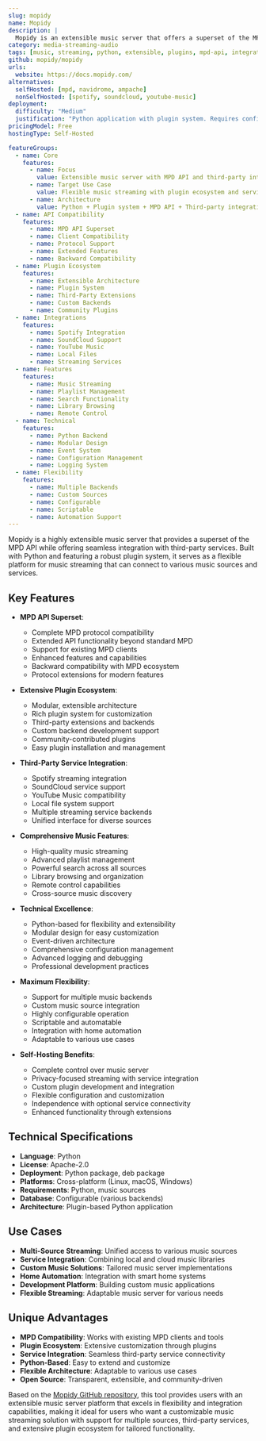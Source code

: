 ```yaml
---
slug: mopidy
name: Mopidy
description: |
  Mopidy is an extensible music server that offers a superset of the MPD API, as well as integration with 3rd party services like Spotify, SoundCloud etc. Built with Python, it provides a flexible platform for music streaming with extensive plugin support.
category: media-streaming-audio
tags: [music, streaming, python, extensible, plugins, mpd-api, integrations]
github: mopidy/mopidy
urls:
  website: https://docs.mopidy.com/
alternatives:
  selfHosted: [mpd, navidrome, ampache]
  nonSelfHosted: [spotify, soundcloud, youtube-music]
deployment:
  difficulty: "Medium"
  justification: "Python application with plugin system. Requires configuration for various music sources and third-party service integrations."
pricingModel: Free
hostingType: Self-Hosted

featureGroups:
  - name: Core
    features:
      - name: Focus
        value: Extensible music server with MPD API and third-party integrations
      - name: Target Use Case
        value: Flexible music streaming with plugin ecosystem and service integration
      - name: Architecture
        value: Python + Plugin system + MPD API + Third-party integrations + Extensible
  - name: API Compatibility
    features:
      - name: MPD API Superset
      - name: Client Compatibility
      - name: Protocol Support
      - name: Extended Features
      - name: Backward Compatibility
  - name: Plugin Ecosystem
    features:
      - name: Extensible Architecture
      - name: Plugin System
      - name: Third-Party Extensions
      - name: Custom Backends
      - name: Community Plugins
  - name: Integrations
    features:
      - name: Spotify Integration
      - name: SoundCloud Support
      - name: YouTube Music
      - name: Local Files
      - name: Streaming Services
  - name: Features
    features:
      - name: Music Streaming
      - name: Playlist Management
      - name: Search Functionality
      - name: Library Browsing
      - name: Remote Control
  - name: Technical
    features:
      - name: Python Backend
      - name: Modular Design
      - name: Event System
      - name: Configuration Management
      - name: Logging System
  - name: Flexibility
    features:
      - name: Multiple Backends
      - name: Custom Sources
      - name: Configurable
      - name: Scriptable
      - name: Automation Support
---
```


Mopidy is a highly extensible music server that provides a superset of the MPD API while offering seamless integration with third-party services. Built with Python and featuring a robust plugin system, it serves as a flexible platform for music streaming that can connect to various music sources and services.

## Key Features

- **MPD API Superset**:

  - Complete MPD protocol compatibility
  - Extended API functionality beyond standard MPD
  - Support for existing MPD clients
  - Enhanced features and capabilities
  - Backward compatibility with MPD ecosystem
  - Protocol extensions for modern features

- **Extensive Plugin Ecosystem**:

  - Modular, extensible architecture
  - Rich plugin system for customization
  - Third-party extensions and backends
  - Custom backend development support
  - Community-contributed plugins
  - Easy plugin installation and management

- **Third-Party Service Integration**:

  - Spotify streaming integration
  - SoundCloud service support
  - YouTube Music compatibility
  - Local file system support
  - Multiple streaming service backends
  - Unified interface for diverse sources

- **Comprehensive Music Features**:

  - High-quality music streaming
  - Advanced playlist management
  - Powerful search across all sources
  - Library browsing and organization
  - Remote control capabilities
  - Cross-source music discovery

- **Technical Excellence**:

  - Python-based for flexibility and extensibility
  - Modular design for easy customization
  - Event-driven architecture
  - Comprehensive configuration management
  - Advanced logging and debugging
  - Professional development practices

- **Maximum Flexibility**:

  - Support for multiple music backends
  - Custom music source integration
  - Highly configurable operation
  - Scriptable and automatable
  - Integration with home automation
  - Adaptable to various use cases

- **Self-Hosting Benefits**:
  - Complete control over music server
  - Privacy-focused streaming with service integration
  - Custom plugin development and integration
  - Flexible configuration and customization
  - Independence with optional service connectivity
  - Enhanced functionality through extensions

## Technical Specifications

- **Language**: Python
- **License**: Apache-2.0
- **Deployment**: Python package, deb package
- **Platforms**: Cross-platform (Linux, macOS, Windows)
- **Requirements**: Python, music sources
- **Database**: Configurable (various backends)
- **Architecture**: Plugin-based Python application

## Use Cases

- **Multi-Source Streaming**: Unified access to various music sources
- **Service Integration**: Combining local and cloud music libraries
- **Custom Music Solutions**: Tailored music server implementations
- **Home Automation**: Integration with smart home systems
- **Development Platform**: Building custom music applications
- **Flexible Streaming**: Adaptable music server for various needs

## Unique Advantages

- **MPD Compatibility**: Works with existing MPD clients and tools
- **Plugin Ecosystem**: Extensive customization through plugins
- **Service Integration**: Seamless third-party service connectivity
- **Python-Based**: Easy to extend and customize
- **Flexible Architecture**: Adaptable to various use cases
- **Open Source**: Transparent, extensible, and community-driven

Based on the [Mopidy GitHub repository](https://github.com/mopidy/mopidy), this tool provides users with an extensible music server platform that excels in flexibility and integration capabilities, making it ideal for users who want a customizable music streaming solution with support for multiple sources, third-party services, and extensive plugin ecosystem for tailored functionality.
